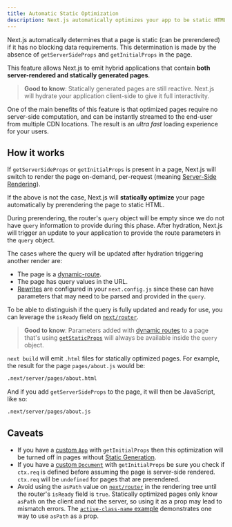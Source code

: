 ```yaml
---
title: Automatic Static Optimization
description: Next.js automatically optimizes your app to be static HTML whenever possible. Learn how it works here.
---
```


Next.js automatically determines that a page is static (can be prerendered) if it has no blocking data requirements. This determination is made by the absence of `getServerSideProps` and `getInitialProps` in the page.

This feature allows Next.js to emit hybrid applications that contain **both server-rendered and statically generated pages**.

> **Good to know**: Statically generated pages are still reactive. Next.js will hydrate your application client-side to give it full interactivity.

One of the main benefits of this feature is that optimized pages require no server-side computation, and can be instantly streamed to the end-user from multiple CDN locations. The result is an _ultra fast_ loading experience for your users.

## How it works

If `getServerSideProps` or `getInitialProps` is present in a page, Next.js will switch to render the page on-demand, per-request (meaning [Server-Side Rendering](/docs/pages/building-your-application/rendering/server-side-rendering)).

If the above is not the case, Next.js will **statically optimize** your page automatically by prerendering the page to static HTML.

During prerendering, the router's `query` object will be empty since we do not have `query` information to provide during this phase. After hydration, Next.js will trigger an update to your application to provide the route parameters in the `query` object.

The cases where the query will be updated after hydration triggering another render are:

- The page is a [dynamic-route](/docs/pages/building-your-application/routing/dynamic-routes).
- The page has query values in the URL.
- [Rewrites](/docs/pages/api-reference/config/next-config-js/rewrites) are configured in your `next.config.js` since these can have parameters that may need to be parsed and provided in the `query`.

To be able to distinguish if the query is fully updated and ready for use, you can leverage the `isReady` field on [`next/router`](/docs/pages/api-reference/functions/use-router#router-object).

> **Good to know**: Parameters added with [dynamic routes](/docs/pages/building-your-application/routing/dynamic-routes) to a page that's using [`getStaticProps`](/docs/pages/building-your-application/data-fetching/get-static-props) will always be available inside the `query` object.

`next build` will emit `.html` files for statically optimized pages. For example, the result for the page `pages/about.js` would be:

```bash filename="Terminal"
.next/server/pages/about.html
```

And if you add `getServerSideProps` to the page, it will then be JavaScript, like so:

```bash filename="Terminal"
.next/server/pages/about.js
```

## Caveats

- If you have a [custom `App`](/docs/pages/building-your-application/routing/custom-app) with `getInitialProps` then this optimization will be turned off in pages without [Static Generation](/docs/pages/building-your-application/data-fetching/get-static-props).
- If you have a [custom `Document`](/docs/pages/building-your-application/routing/custom-document) with `getInitialProps` be sure you check if `ctx.req` is defined before assuming the page is server-side rendered. `ctx.req` will be `undefined` for pages that are prerendered.
- Avoid using the `asPath` value on [`next/router`](/docs/pages/api-reference/functions/use-router#router-object) in the rendering tree until the router's `isReady` field is `true`. Statically optimized pages only know `asPath` on the client and not the server, so using it as a prop may lead to mismatch errors. The [`active-class-name` example](https://github.com/vercel/next.js/tree/canary/examples/active-class-name) demonstrates one way to use `asPath` as a prop.
